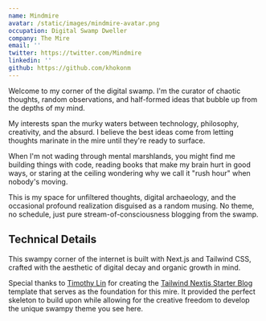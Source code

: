```yaml
---
name: Mindmire
avatar: /static/images/mindmire-avatar.png
occupation: Digital Swamp Dweller
company: The Mire
email: ''
twitter: https://twitter.com/Mindmire
linkedin: ''
github: https://github.com/khokonm
---
```


Welcome to my corner of the digital swamp. I'm the curator of chaotic thoughts, random observations, and half-formed ideas that bubble up from the depths of my mind.

My interests span the murky waters between technology, philosophy, creativity, and the absurd. I believe the best ideas come from letting thoughts marinate in the mire until they're ready to surface.

When I'm not wading through mental marshlands, you might find me building things with code, reading books that make my brain hurt in good ways, or staring at the ceiling wondering why we call it "rush hour" when nobody's moving.

This is my space for unfiltered thoughts, digital archaeology, and the occasional profound realization disguised as a random musing. No theme, no schedule, just pure stream-of-consciousness blogging from the swamp.

## Technical Details

This swampy corner of the internet is built with Next.js and Tailwind CSS, crafted with the aesthetic of digital decay and organic growth in mind. 

Special thanks to [Timothy Lin](https://twitter.com/timlrx) for creating the [Tailwind Nextjs Starter Blog](https://github.com/timlrx/tailwind-nextjs-starter-blog) template that serves as the foundation for this mire. It provided the perfect skeleton to build upon while allowing for the creative freedom to develop the unique swampy theme you see here.
